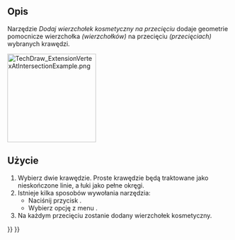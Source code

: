 <languages/>

{{Docnav/pl
|[[TechDraw_ExtensionThreadBoltBottom/pl|Geometria pomocnicza dla gwintu śruby, widok od dołu]]
|[[TechDraw_CommandAddOffsetVertex/pl|Dodaj odsunięcie wierzchołka]]
|[[TechDraw_Workbench/pl|środowisko pracy Rysunek Techniczny]]
|IconL=TechDraw_ExtensionThreadBoltBottom.svg
|IconR=TechDraw_ExtensionAddOffsetVertex.svg
|IconC=Workbench_TechDraw.svg
}}

{{GuiCommand/pl
|Name=TechDraw ExtensionVertexAtIntersection
|Name/pl=Rysunek Techniczny: Rozszerzenie Dodaj wierzchołek kosmetyczny na przecięciu
|MenuLocation=Rysunek Techniczny → Rozszerzenia: Linie środka / Gwinty → Dodaj wierzchołek kosmetyczny na przecięciu
|Workbenches=[[TechDraw_Workbench/pl|Rysunek Techniczny]]
|Shortcut=
|Version=0.20
|SeeAlso=
}}

<span id="Description"></span>
==Opis==

Narzędzie ''Dodaj wierzchołek kosmetyczny na przecięciu'' dodaje geometrie pomocnicze wierzchołka ''(wierzchołków)'' na przecięciu ''(przecięciach)'' wybranych krawędzi.

[[Image:TechDraw_ExtensionVertexAtIntersectionExample.png|200px]]
{{Caption|Po prawej stronie dodano dwa kosmetyczne wierzchołki}}

<span id="Usage"></span>
==Użycie==

# Wybierz dwie krawędzie. Proste krawędzie będą traktowane jako nieskończone linie, a łuki jako pełne okręgi.
# Istnieje kilka sposobów wywołania narzędzia:
#* Naciśnij przycisk {{Button|[[Image:TechDraw_ExtensionVertexAtIntersection.svg|16px]] '''Dodaj wierzchołek kosmetyczny na przecięciu'''}}.
#* Wybierz opcję z menu {{MenuCommand|Rysunek Techniczny → Rozszerzenia: Linie środka / Gwinty → [[Image:TechDraw_ExtensionVertexAtIntersection.svg|16px]] Dodaj wierzchołek kosmetyczny na przecięciu}}.
# Na każdym przecięciu zostanie dodany wierzchołek kosmetyczny.


{{Docnav/pl
|[[TechDraw_ExtensionThreadBoltBottom/pl|Geometria pomocnicza dla gwintu śruby, widok od dołu]]
|[[TechDraw_CommandAddOffsetVertex/pl|Dodaj odsunięcie wierzchołka]]
|[[TechDraw_Workbench/pl|środowisko pracy Rysunek Techniczny]]
|IconL=TechDraw_ExtensionThreadBoltBottom.svg
|IconR=TechDraw_ExtensionAddOffsetVertex.svg
|IconC=Workbench_TechDraw.svg
}}

{{TechDraw_Tools_navi{{#translation:}}}}
{{Userdocnavi{{#translation:}}}}